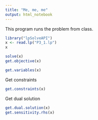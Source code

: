 ```yaml
---
title: "Me, me, me"
output: html_notebook
---
```


This program runs the problem from class.

```r
library("lpSolveAPI")
x <- read.lp("P3_1.lp")
x
```
```r
solve(x)
get.objective(x)
```
```r
get.variables(x)
```

Get constraints
```r
get.constraints(x)
```

Get dual solution
```r
get.dual.solution(x)
get.sensitivity.rhs(x)
```

